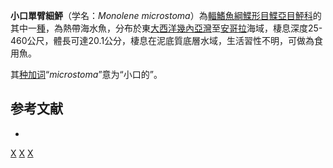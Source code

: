 {{Speciesbox
| status = NE
| status_system = IUCN3.1
| taxon = Monolene microstoma
| authority = [[Cadenat|Cadenat]], 1937
| synonyms = 
}}

'''小口單臂細鮃'''（学名：''Monolene microstoma''）為[[輻鰭魚綱|輻鰭魚綱]][[鰈形目|鰈形目]][[鰈亞目|鰈亞目]][[鮃科|鮃科]]的其中一[[種|種]]，為熱帶海水魚，分布於東[[大西洋|大西洋]][[幾內亞灣|幾內亞灣]]至[[安哥拉|安哥拉]]海域，棲息深度25-460公尺，體長可達20.1公分，棲息在泥底質底層水域，生活習性不明，可做為食用魚。

其[[种加词|种加词]]“''microstoma''”意为“小口的”。

==参考文献==
*{{FishBase_species|genus=Monolene|species=microstoma|year=2014|month=4}}

{{Taxonbar|from=Q3064671}}

[[Category:食用魚|X]]
[[Category:單臂細鮃屬|X]]
[[Category:1937年描述的鱼类|X]]


{{魚類小作品}}
